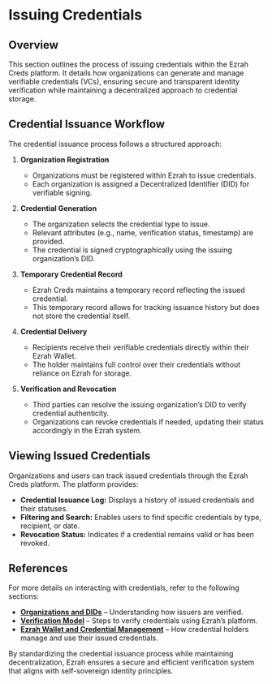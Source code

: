 # Issuing Credentials

## Overview

This section outlines the process of issuing credentials within the Ezrah Creds platform. It details how organizations can generate and manage verifiable credentials (VCs), ensuring secure and transparent identity verification while maintaining a decentralized approach to credential storage.

## Credential Issuance Workflow

The credential issuance process follows a structured approach:

1. **Organization Registration**

    - Organizations must be registered within Ezrah to issue credentials.
    - Each organization is assigned a Decentralized Identifier (DID) for verifiable signing.
2. **Credential Generation**

    - The organization selects the credential type to issue.
    - Relevant attributes (e.g., name, verification status, timestamp) are provided.
    - The credential is signed cryptographically using the issuing organization’s DID.
3. **Temporary Credential Record**

    - Ezrah Creds maintains a temporary record reflecting the issued credential.
    - This temporary record allows for tracking issuance history but does not store the credential itself.
4. **Credential Delivery**

    - Recipients receive their verifiable credentials directly within their Ezrah Wallet.
    - The holder maintains full control over their credentials without reliance on Ezrah for storage.
5. **Verification and Revocation**

    - Third parties can resolve the issuing organization’s DID to verify credential authenticity.
    - Organizations can revoke credentials if needed, updating their status accordingly in the Ezrah system.

## Viewing Issued Credentials

Organizations and users can track issued credentials through the Ezrah Creds platform. The platform provides:

- **Credential Issuance Log:** Displays a history of issued credentials and their statuses.
- **Filtering and Search:** Enables users to find specific credentials by type, recipient, or date.
- **Revocation Status:** Indicates if a credential remains valid or has been revoked.

## References

For more details on interacting with credentials, refer to the following sections:

- **[Organizations and DIDs](/docs/creds/org-and-did)** – Understanding how issuers are verified.
- **[Verification Model](/docs/creds/verification-models)** – Steps to verify credentials using Ezrah’s platform.
- **[Ezrah Wallet and Credential Management]()** – How credential holders manage and use their issued credentials.

By standardizing the credential issuance process while maintaining decentralization, Ezrah ensures a secure and efficient verification system that aligns with self-sovereign identity principles.

